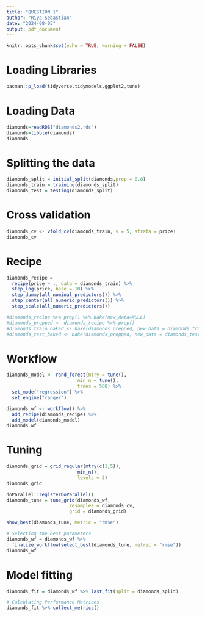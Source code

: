 ```yaml
---
title: "QUESTION 1"
author: "Riya Sebastian"
date: "2024-08-05"
output: pdf_document
---
```


```r
knitr::opts_chunk$set(echo = TRUE, warning = FALSE)
```

# Loading Libraries
```r
pacman::p_load(tidyverse,tidymodels,ggplot2,tune)
```

# Loading Data
```r
diamonds=readRDS("diamonds2.rds")
diamonds=tibble(diamonds)
diamonds
```

# Splitting the data
```r
diamonds_split = initial_split(diamonds,prop = 0.8)
diamonds_train = training(diamonds_split)
diamonds_test = testing(diamonds_split)
```

# Cross validation
```r
diamonds_cv <- vfold_cv(diamonds_train, v = 5, strata = price)
diamonds_cv
```

# Recipe
```r
diamonds_recipe = 
  recipe(price ~ ., data = diamonds_train) %>% 
  step_log(price, base = 10) %>%
  step_dummy(all_nominal_predictors()) %>% 
  step_center(all_numeric_predictors()) %>%
  step_scale(all_numeric_predictors())

#diamonds_recipe %>% prep() %>% bake(new_data=NULL)
#diamonds_prepped <- diamonds_recipe %>% prep()
#diamonds_train_baked <- bake(diamonds_prepped, new_data = diamonds_train)
#diamonds_test_baked <- bake(diamonds_prepped, new_data = diamonds_test)
```

# Workflow
```r
diamonds_model <- rand_forest(mtry = tune(),
                          min_n = tune(),
                          trees = 500) %>%
  set_mode("regression") %>%
  set_engine("ranger")

diamonds_wf <- workflow() %>% 
  add_recipe(diamonds_recipe) %>% 
  add_model(diamonds_model)
diamonds_wf
```

# Tuning
```r
diamonds_grid = grid_regular(mtry(c(1,5)),
                          min_n(),
                          levels = 5)
diamonds_grid

doParallel::registerDoParallel()
diamonds_tune = tune_grid(diamonds_wf,
                       resamples = diamonds_cv,
                       grid = diamonds_grid)

show_best(diamonds_tune, metric = "rmse")

# Selecting the best parameters
diamonds_wf = diamonds_wf %>%
  finalize_workflow(select_best(diamonds_tune, metric = "rmse"))
diamonds_wf

```

# Model fitting
```r

diamonds_fit = diamonds_wf %>% last_fit(split = diamonds_split)

# Calculating Performance Metrices
diamonds_fit %>% collect_metrics()

```

